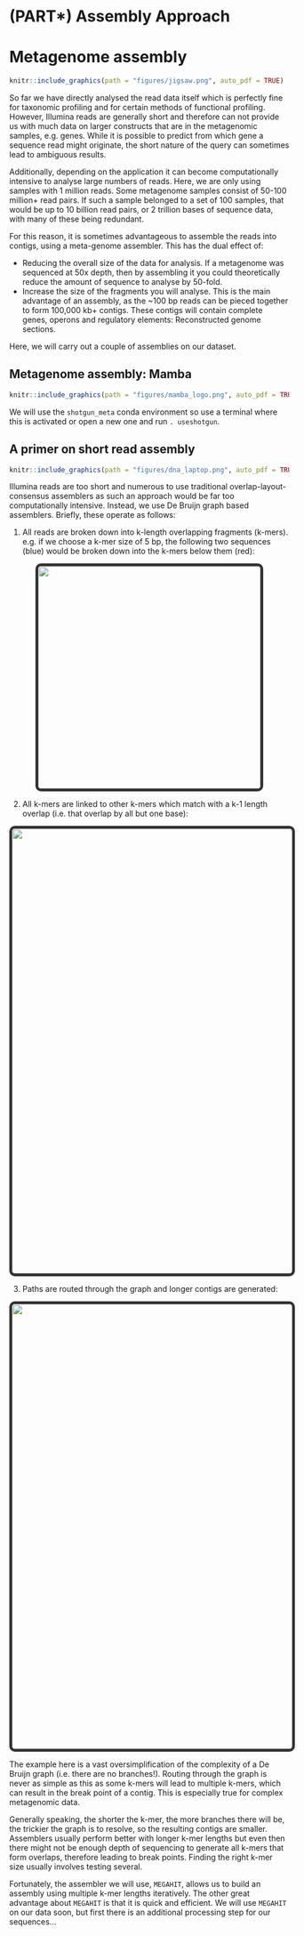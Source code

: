 # (PART\*) Assembly Approach {.unnumbered}

# Metagenome assembly {#metagenomeassembly}

```r
knitr::include_graphics(path = "figures/jigsaw.png", auto_pdf = TRUE)
```

So far we have directly analysed the read data itself which is perfectly fine for taxonomic profiling and for certain methods of functional profiling. However, Illumina reads are generally short and therefore can not provide us with much data on larger constructs that are in the metagenomic samples, e.g. genes. While it is possible to predict from which gene a sequence read might originate, the short nature of the query can sometimes lead to ambiguous results.

Additionally, depending on the application it can become computationally intensive to analyse large numbers of reads. Here, we are only using samples with 1 million reads. Some metagenome samples consist of 50-100 million+ read pairs. If such a sample belonged to a set of 100 samples, that would be up to 10 billion read pairs, or 2 trillion bases of sequence data, with many of these being redundant.

For this reason, it is sometimes advantageous to assemble the reads into contigs, using a meta-genome assembler. This has the dual effect of:

-   Reducing the overall size of the data for analysis. If a metagenome was sequenced at 50x depth, then by assembling it you could theoretically reduce the amount of sequence to analyse by 50-fold.
-   Increase the size of the fragments you will analyse. This is the main advantage of an assembly, as the \~100 bp reads can be pieced together to form 100,000 kb+ contigs. These contigs will contain complete genes, operons and regulatory elements: Reconstructed genome sections.

Here, we will carry out a couple of assemblies on our dataset.

## Metagenome assembly: Mamba

```r
knitr::include_graphics(path = "figures/mamba_logo.png", auto_pdf = TRUE)
```

We will use the `shotgun_meta` conda environment so use a terminal where this is activated or open a new one and run `. useshotgun`.

## A primer on short read assembly

```r
knitr::include_graphics(path = "figures/dna_laptop.png", auto_pdf = TRUE)
```

Illumina reads are too short and numerous to use traditional overlap-layout-consensus assemblers as such an approach would be far too computationally intensive. Instead, we use De Bruijn graph based assemblers. Briefly, these operate as follows:

1.  All reads are broken down into k-length overlapping fragments (k-mers). e.g. if we choose a k-mer size of 5 bp, the following two sequences (blue) would be broken down into the k-mers below them (red):

<center>![](figures/reads_aligned.png){style="border-radius: 10px; width: 400px; border: 5px solid #333333"}</center>

2.  All k-mers are linked to other k-mers which match with a k-1 length overlap (i.e. that overlap by all but one base):

<center>![](figures/graph_simple.png){style="border-radius: 10px; width: 800px; border: 5px solid #333333"}</center>

3.  Paths are routed through the graph and longer contigs are generated:

<center>![](figures/graph_complex.png){style="border-radius: 10px; width: 800px; border: 5px solid #333333"}</center>

The example here is a vast oversimplification of the complexity of a De Bruijn graph (i.e. there are no branches!). Routing through the graph is never as simple as this as some k-mers will lead to multiple k-mers, which can result in the break point of a contig. This is especially true for complex metagenomic data.

Generally speaking, the shorter the k-mer, the more branches there will be, the trickier the graph is to resolve, so the resulting contigs are smaller. Assemblers usually perform better with longer k-mer lengths but even then there might not be enough depth of sequencing to generate all k-mers that form overlaps, therefore leading to break points. Finding the right k-mer size usually involves testing several.

Fortunately, the assembler we will use, `MEGAHIT`, allows us to build an assembly using multiple k-mer lengths iteratively. The other great advantage about `MEGAHIT` is that it is quick and efficient. We will use `MEGAHIT` on our data soon, but first there is an additional processing step for our sequences...
